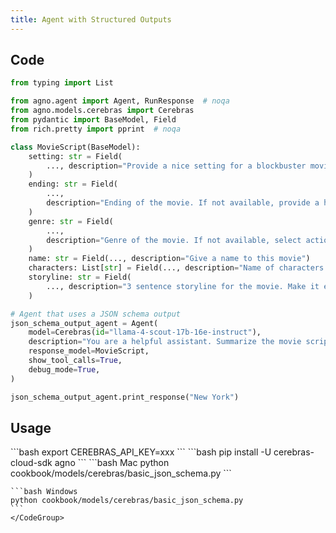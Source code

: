 ```yaml
---
title: Agent with Structured Outputs
---
```


## Code

```python cookbook/models/cerebras/basic_json_schema.py
from typing import List

from agno.agent import Agent, RunResponse  # noqa
from agno.models.cerebras import Cerebras
from pydantic import BaseModel, Field
from rich.pretty import pprint  # noqa

class MovieScript(BaseModel):
    setting: str = Field(
        ..., description="Provide a nice setting for a blockbuster movie."
    )
    ending: str = Field(
        ...,
        description="Ending of the movie. If not available, provide a happy ending.",
    )
    genre: str = Field(
        ...,
        description="Genre of the movie. If not available, select action, thriller or romantic comedy.",
    )
    name: str = Field(..., description="Give a name to this movie")
    characters: List[str] = Field(..., description="Name of characters for this movie.")
    storyline: str = Field(
        ..., description="3 sentence storyline for the movie. Make it exciting!"
    )

# Agent that uses a JSON schema output
json_schema_output_agent = Agent(
    model=Cerebras(id="llama-4-scout-17b-16e-instruct"),
    description="You are a helpful assistant. Summarize the movie script based on the location in a JSON object.",
    response_model=MovieScript,
    show_tool_calls=True,
    debug_mode=True,
)

json_schema_output_agent.print_response("New York")
```

## Usage

<Steps>
  <Snippet file="create-venv-step.mdx" />

  <Step title="Set your API key">
    ```bash
    export CEREBRAS_API_KEY=xxx
    ```
  </Step>

  <Step title="Install libraries">
    ```bash
    pip install -U cerebras-cloud-sdk agno
    ```
  </Step>

  <Step title="Run Agent">
    <CodeGroup>
    ```bash Mac
    python cookbook/models/cerebras/basic_json_schema.py
    ```

    ```bash Windows
    python cookbook/models/cerebras/basic_json_schema.py
    ```
    </CodeGroup>
  </Step>
</Steps>